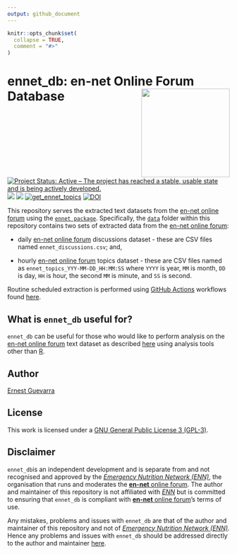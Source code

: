 ```yaml
---
output: github_document
---
```


<!-- README.md is generated from README.Rmd. Please edit that file -->

```r
knitr::opts_chunk$set(
  collapse = TRUE,
  comment = "#>"
)
```

# ennet_db: en-net Online Forum Database <img src="ennet_db.png" width="200px" align="right" />

<!-- badges: start -->
[![Project Status: Active – The project has reached a stable, usable state and is being actively developed.](https://www.repostatus.org/badges/latest/active.svg)](https://www.repostatus.org/#active)
![](https://img.shields.io/badge/version-prerelease-orange)
[![](https://img.shields.io/badge/license-GPLv3-blue)](https://github.com/katilingban/ennet_db/blob/master/LICENSE.md)
[![get_ennet_topics](https://github.com/katilingban/ennet_db/actions/workflows/get-ennet-topics.yml/badge.svg)](https://github.com/katilingban/ennet_db/actions/workflows/get-ennet-topics.yml)
[![DOI](https://zenodo.org/badge/324514598.svg)](https://zenodo.org/badge/latestdoi/324514598)
<!-- badges: end -->

This repository serves the extracted text datasets from the [en-net online forum](https://www.en-net.org) using the [`ennet package`](https://katilingban.io/ennet/). Specifically, the [`data`](https://github.com/katilingban/ennet_db/tree/main/data) folder within this repository contains two sets of extracted data from the [en-net online forum](https://www.en-net.org):

* daily [en-net online forum](https://www.en-net.org) discussions dataset - these are CSV files named `ennet_discussions.csv`; and,

* hourly [en-net online forum](https://www.en-net.org) topics dataset - these are CSV files named as `ennet_topics_YYY-MM-DD_HH:MM:SS` where `YYYY` is year, `MM` is month, `DD` is day, `HH` is hour, the second `MM` is
minute, and `SS` is second.

Routine scheduled extraction is performed using [GitHub Actions](https://github.com/katilingban/ennet_db/actions) workflows found [here](https://github.com/katilingban/ennet_db/tree/main/.github/workflows).

## What is `ennet_db` useful for?

`ennet_db` can be useful for those who would like to perform analysis on the [en-net online forum](https://www.en-net.org) text dataset as described [here](https://katilingban.io/ennet/) using analysis tools other than [R](https://cran.r-project.org).

## Author

[Ernest Guevarra](https://ernest.guevarra.io)

## License

This work is licensed under a [GNU General Public License 3 (GPL-3)](https://github.com/katilingban/ennet_db/blob/master/LICENSE.md).

## Disclaimer

`ennet_db`is an independent development and is separate from and not recognised and approved by the *[Emergency Nutrition Network (ENN)](https://www.ennonline.net)*, the organisation that runs and moderates the [**en-net** online forum](https://www.en-net.org). The author and maintainer of this repository is not affiliated with *[ENN](https://www.ennonline.net)* but is committed to ensuring that `ennet_db` is compliant with [**en-net** online forum](https://www.en-net.org)'s terms of use.

Any mistakes, problems and issues with `ennet_db` are that of the author and maintainer of this repository and not of *[Emergency Nutrition Network (ENN)](https://www.ennonline.net)*. Hence any problems and issues with `ennet_db` should be addressed directly to the author and maintainer [here](https://github.com/katilingban/ennet_db/issues).
